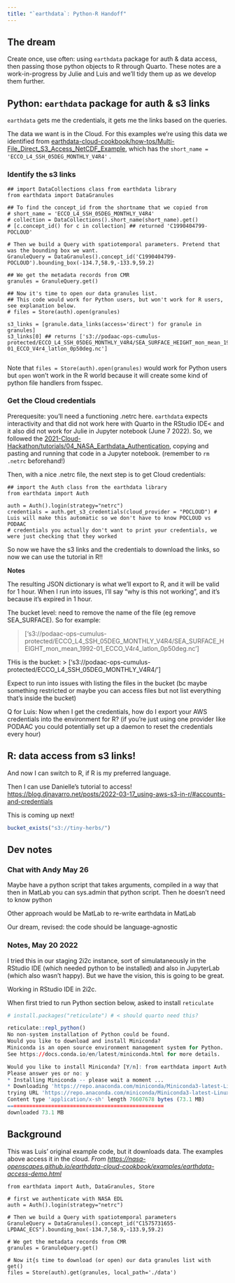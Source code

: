 ```yaml
---
title: "`earthdata`: Python-R Handoff"
---
```


## The dream

Create once, use often: using `earthdata` package for auth & data access, then passing those python objects to R through Quarto. These notes are a work-in-progress by Julie and Luis and we'll tidy them up as we develop them further.

## Python: `earthdata` package for auth & s3 links

`earthdata` gets me the credentials, it gets me the links based on the queries.

The data we want is in the Cloud. For this examples we're using this data we identified from [earthdata-cloud-cookbook/how-tos/Multi-File_Direct_S3_Access_NetCDF_Example](https://nasa-openscapes.github.io/earthdata-cloud-cookbook/how-tos/Multi-File_Direct_S3_Access_NetCDF_Example.html), which has the `short_name = 'ECCO_L4_SSH_05DEG_MONTHLY_V4R4'` .

### Identify the s3 links

```.python
## import DataCollections class from earthdata library
from earthdata import DataGranules

## To find the concept_id from the shortname that we copied from 
# short_name = 'ECCO_L4_SSH_05DEG_MONTHLY_V4R4' 
# collection = DataCollections().short_name(short_name).get()
# [c.concept_id() for c in collection] ## returned 'C1990404799-POCLOUD'

# Then we build a Query with spatiotemporal parameters. Pretend that was the bounding box we want.
GranuleQuery = DataGranules().concept_id('C1990404799-POCLOUD').bounding_box(-134.7,58.9,-133.9,59.2)

## We get the metadata records from CMR
granules = GranuleQuery.get()

## Now it's time to open our data granules list. 
## This code would work for Python users, but won't work for R users, see explanation below.
# files = Store(auth).open(granules) 
 
s3_links = [granule.data_links(access='direct') for granule in granules] 
s3_links[0] ## returns ['s3://podaac-ops-cumulus-protected/ECCO_L4_SSH_05DEG_MONTHLY_V4R4/SEA_SURFACE_HEIGHT_mon_mean_1992-01_ECCO_V4r4_latlon_0p50deg.nc']
 
```

Note that `files = Store(auth).open(granules)` would work for Python users but `open` won't work in the R world because it will create some kind of python file handlers from fsspec.

### Get the Cloud credentials

Prerequesite: you'll need a functioning .netrc here. `earthdata` expects interactivity and that did not work here with Quarto in the RStudio IDE\< and it also did not work for Julie in Jupyter notebook (June 7 2022). So, we followed the [2021-Cloud-Hackathon/tutorials/04_NASA_Earthdata_Authentication](https://nasa-openscapes.github.io/2021-Cloud-Hackathon/tutorials/04_NASA_Earthdata_Authentication.html), copying and pasting and running that code in a Jupyter notebook. (remember to `rm .netrc` beforehand!)

Then, with a nice .netrc file, the next step is to get Cloud credentials:

```.python
## import the Auth class from the earthdata library
from earthdata import Auth

auth = Auth().login(strategy="netrc")
credentials = auth.get_s3_credentials(cloud_provider = "POCLOUD") # Luis will make this automatic so we don't have to know POCLOUD vs PODAAC
# credentials you actually don't want to print your credentials, we were just checking that they worked

```

So now we have the s3 links and the credentials to download the links, so now we can use the tutorial in R!!

**Notes**

The resulting JSON dictionary is what we'll export to R, and it will be valid for 1 hour. When I run into issues, I'll say "why is this not working", and it's because it's expired in 1 hour.

The bucket level: need to remove the name of the file (eg remove SEA_SURFACE). So for example:

> \['s3://podaac-ops-cumulus-protected/ECCO_L4_SSH_05DEG_MONTHLY_V4R4/SEA_SURFACE_HEIGHT_mon_mean_1992-01_ECCO_V4r4_latlon_0p50deg.nc'\]

THis is the bucket: \> \['s3://podaac-ops-cumulus-protected/ECCO_L4_SSH_05DEG_MONTHLY_V4R4/'\]

Expect to run into issues with listing the files in the bucket (bc maybe something restricted or maybe you can access files but not list everything that's inside the bucket)

Q for Luis: Now when I get the credentials, how do I export your AWS credentials into the environment for R? (if you're just using one provider like PODAAC you could potentially set up a daemon to reset the credentials every hour)

## R: data access from s3 links!

And now I can switch to R, if R is my preferred language.

Then I can use Danielle's tutorial to access! <https://blog.djnavarro.net/posts/2022-03-17_using-aws-s3-in-r/#accounts-and-credentials>

This is coming up next!

```.r
bucket_exists("s3://tiny-herbs/") 
```

## Dev notes

### Chat with Andy May 26

Maybe have a python script that takes arguments, compiled in a way that then in MatLab you can sys.admin that python script. Then he doesn't need to know python

Other approach would be MatLab to re-write earthdata in MatLab

Our dream, revised: the code should be language-agnostic

### Notes, May 20 2022

I tried this in our staging 2i2c instance, sort of simulataneously in the RStudio IDE (which needed python to be installed) and also in JupyterLab (which also wasn't happy). But we have the vision, this is going to be great.

Working in RStudio IDE in 2i2c.

When first tried to run Python section below, asked to install `reticulate`

```.r
# install.packages("reticulate") # < should quarto need this? 

reticulate::repl_python()
No non-system installation of Python could be found.
Would you like to download and install Miniconda?
Miniconda is an open source environment management system for Python.
See https://docs.conda.io/en/latest/miniconda.html for more details.

Would you like to install Miniconda? [Y/n]: from earthdata import Auth, DataGranules, Store
Please answer yes or no: y
* Installing Miniconda -- please wait a moment ...
* Downloading 'https://repo.anaconda.com/miniconda/Miniconda3-latest-Linux-x86_64.sh' ...
trying URL 'https://repo.anaconda.com/miniconda/Miniconda3-latest-Linux-x86_64.sh'
Content type 'application/x-sh' length 76607678 bytes (73.1 MB)
==================================================
downloaded 73.1 MB
```

## Background

This was Luis' original example code, but it downloads data. The examples above access it in the cloud. *From <https://nasa-openscapes.github.io/earthdata-cloud-cookbook/examples/earthdata-access-demo.html>*

```.python
from earthdata import Auth, DataGranules, Store

# first we authenticate with NASA EDL
auth = Auth().login(strategy="netrc")

# Then we build a Query with spatiotemporal parameters
GranuleQuery = DataGranules().concept_id("C1575731655-LPDAAC_ECS").bounding_box(-134.7,58.9,-133.9,59.2)

# We get the metadata records from CMR
granules = GranuleQuery.get()

# Now it{s time to download (or open) our data granules list with get()
files = Store(auth).get(granules, local_path='./data')
```
